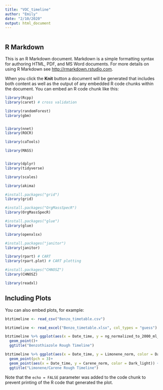 ```yaml
---
title: "VOC_timeline"
author: "Emily"
date: "2/10/2020"
output: html_document
---
```


```r

```

## R Markdown

This is an R Markdown document. Markdown is a simple formatting syntax for authoring HTML, PDF, and MS Word documents. For more details on using R Markdown see <http://rmarkdown.rstudio.com>.

When you click the **Knit** button a document will be generated that includes both content as well as the output of any embedded R code chunks within the document. You can embed an R code chunk like this:

```r
library(Rcpp)
library(caret) # cross validation

library(randomForest)
library(gbm)


library(nnet)
library(ROCR)

library(caTools)

library(MASS)


library(dplyr)
library(tidyverse)

library(scales)

library(akima)

#install.packages("grid")
library(grid)

#install.packages("OrgMassSpecR")
library(OrgMassSpecR)

#install.packages("glue")
library(glue)

library(openxlsx)

#install.packages("janitor")
library(janitor)

library(rpart) # CART
library(rpart.plot) # CART plotting

#install.packages("CHNOSZ")
library(CHNOSZ)

library(readxl)

```

## Including Plots

You can also embed plots, for example:

```r
btztimeline <- read_csv("Benzo_timetable.csv")

btztimeline <- read_excel("Benzo_timetable.xlsx", col_types = "guess")

btztimeline %>% ggplot(aes(x = Date_time, y = ng_normalized_to_2000_ml_sample, color = Dark_light))+
  geom_point()+
  ggtitle("Benzothiazole Rough Timeline")

btztimeline %>% ggplot(aes(x = Date_time, y = Limonene_norm, color = Dark_light))+
  geom_point(pch = 3)+
  geom_point(aes(x = Date_time, y = Carene_norm, color = Dark_light)) +
  ggtitle("Limonene/Carene Rough Timeline")

```

Note that the `echo = FALSE` parameter was added to the code chunk to prevent printing of the R code that generated the plot.
